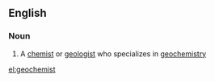 ==English==

===Noun===
{{en-noun}}

# {{context|chemistry|geology|lang=en}} A [[chemist]] or [[geologist]] who specializes in [[geochemistry]]

[[el:geochemist]]